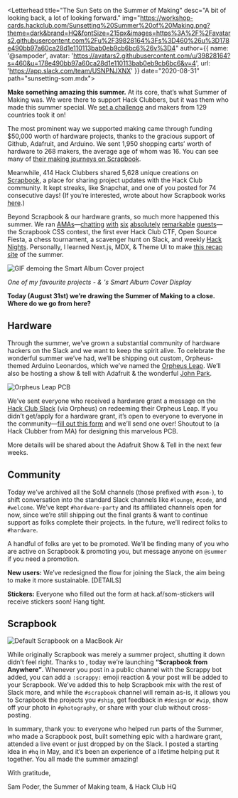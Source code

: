

<Letterhead
title="The Sun Sets on the Summer of Making"
desc="A bit of looking back, a lot of looking forward."
img="https://workshop-cards.hackclub.com/Sunsetting%20Summer%20of%20Making.png?theme=dark&brand=HQ&fontSize=215px&images=https%3A%2F%2Favatars2.githubusercontent.com%2Fu%2F39828164%3Fs%3D460%26u%3D178e490bb97a60ca28d1e110113bab0eb9cb6bc6%26v%3D4"
author={{
  name: '@sampoder',
  avatar: 'https://avatars2.githubusercontent.com/u/39828164?s=460&u=178e490bb97a60ca28d1e110113bab0eb9cb6bc6&v=4',
  url: 'https://app.slack.com/team/USNPNJXNX'
}}
date="2020-08-31"
path="sunsetting-som.mdx">

**Make something amazing this summer.** At its core, that’s what Summer of Making was. We were there to support Hack Clubbers, but it was them who made this summer special. We [set a challenge](https://summer.hackclub.com/landing) and makers from 129 countries took it on!

The most prominent way we supported making came through funding $50,000 worth of hardware projects, thanks to the gracious support of Github, Adafruit, and Arduino. We sent 1,950 shopping carts’ worth of hardware to 268 makers, the average age of whom was 16. You can see many of [their making journeys on Scrapbook](http://scrapbook.hackclub.com/r/hardware).

Meanwhile, 414 Hack Clubbers shared 5,628 unique creations on [Scrapbook](https://scrapbook.hackclub.com/), a place for sharing project updates with the Hack Club community. It kept streaks, like Snapchat, and one of you posted for 74 consecutive days! (If you’re interested, <StaticMention username="lachlanjc" avatar="https://dl.airtable.com/.attachmentThumbnails/6a8e07714d446b0dbc70209ac77b2453/8e93fe10" link="https://scrapbook.hackclub.com/lachlanjc"/> wrote about how Scrapbook works [here](http://notebook.lachlanjc.com/2020-07-30_how_scrapbook_works/).)

Beyond Scrapbook & our hardware grants, so much more happened this summer. We ran [AMAs](https://hackclub.com/amas/)—[chatting](https://youtu.be/DvROZ-OBszU) [with](https://www.youtube.com/watch?v=IWFtj9cCaB0) [six](https://www.youtube.com/watch?v=fDKYjX37cbo) [absolutely](https://www.youtube.com/watch?v=tDtBCcLJ2xU&list=PLbNbddgD-XxFFLLLaODUtif9v99eFXub3) [remarkable](https://youtu.be/thXsjHVcxx4) [guests](https://youtu.be/KKEYTSUvsS8)—the Scrapbook CSS contest, the first ever Hack Club CTF, Open Source Fiesta, a chess tournament, a scavenger hunt on Slack, and weekly [Hack Nights](https://hackclub.com/night/). Personally, I learned Next.js, MDX, & Theme UI to make [this recap site](https://summer.hackclub.com/) of the summer.

![GIF demoing the Smart Album Cover project](https://cloud-hdaoelc0g.vercel.app/ezgif-4-2e8542881d0b.gif)

_One of my favourite projects - <StaticMention username="phultquist" avatar="https://avatars1.githubusercontent.com/u/46694203?s=460&u=9aa5512e640c5c2c2b2847af1f95fcf77479ac7f&v=4" link="https://github.com/phultquist"/> & <StaticMention username="amhenikoff" avatar="https://avatars2.githubusercontent.com/u/18370553?s=460&v=4" link="https://github.com/amhenikoff"/>'s Smart Album Cover Display_

**Today (August 31st) we’re drawing the Summer of Making to a close. Where do we go from here?**

## Hardware

Through the summer, we’ve grown a substantial community of hardware hackers on the Slack and we want to keep the spirit alive. To celebrate the wonderful summer we’ve had, we’ll be shipping out custom, Orpheus-themed Arduino Leonardos, which we’ve named the [Orpheus Leap](https://leap.hackclub.com). We’ll also be hosting a show & tell with Adafruit & the wonderful [John Park](https://en.wikipedia.org/wiki/John_Edgar_Park).

![Orpheus Leap PCB](http://cloud-jrox24mrn.vercel.app/orpheus_leap_micro_final.png)

We’ve sent everyone who received a hardware grant a message on the [Hack Club Slack](https://hackclub.com/slack/) (via Orpheus) on redeeming their Orpheus Leap. If you didn’t get/apply for a hardware grant, it’s open to everyone to everyone in the community—[fill out this form](https://hack.af/orpheus-leap) and we’ll send one over! Shoutout to <StaticMention username="kevinyang" avatar="https://ca.slack-edge.com/T0266FRGM-U015X5P6KAM-gc35567f1dbb-512" link="http://bykevinyang.com/"/> (a Hack Clubber from MA) for designing this marvelous PCB.

More details will be shared about the Adafruit Show & Tell in the next few weeks.

## Community

Today we’ve archived all the SoM channels (those prefixed with `#som-`), to shift conversation into the standard Slack channels like `#lounge`, `#code`, and `#welcome`. We’ve kept `#hardware-party` and its affiliated channels open for now, since we’re still shipping out the final grants & want to continue support as folks complete their projects. In the future, we’ll redirect folks to `#hardware`.

A handful of folks are yet to be promoted. We’ll be finding many of you who are active on Scrapbook & promoting you, but message anyone on `@summer` if you need a promotion.

**New users:** We’ve redesigned the flow for joining the Slack, the aim being to make it more sustainable. [DETAILS]

**Stickers:** Everyone who filled out the form at hack.af/som-stickers will receive stickers soon! Hang tight.

## Scrapbook

![Default Scrapbook on a MacBook Air](http://cloud-egtwyjtcv.vercel.app/untitled_design-6.png)

While originally Scrapbook was merely a summer project, shutting it down didn’t feel right. Thanks to <StaticMention username="caleb" avatar="https://dl.airtable.com/.attachmentThumbnails/cfb5855d4ffde3f705f82de6f3e19893/f7ffec73" link="https://scrapbook.hackclub.com/caleb"/>, today we’re launching **“Scrapbook from Anywhere”**. Whenever you post in a public channel with the Scrappy bot added, you can add a `:scrappy:` emoji reaction & your post will be added to your Scrapbook. We’ve added this to help Scrapbook mix with the rest of Slack more, and while the `#scrapbook` channel will remain as-is, it allows you to Scrapbook the projects you `#ship`, get feedback in `#design` or `#wip`, show off your photo in `#photography`, or share with your club without cross-posting.

In summary, thank you: to everyone who helped run parts of the Summer, who made a Scrapbook post, built something epic with a hardware grant, attended a live event or just dropped by on the Slack. I posted a starting idea in `#hq` in May, and it’s been an experience of a lifetime helping put it together. You all made the summer amazing!

With gratitude,

Sam Poder, the Summer of Making team, & Hack Club HQ

</Letterhead>

<style jsx global>{`
  code {
    margin-left: 1px !important;
    margin-right: 1px !important;
  }
`}</style>
